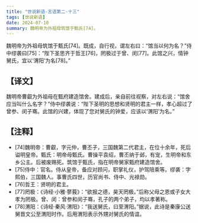 ```yaml
---
title: "世说新语-言语第二-十三"
tags: [世说新语]
date: 2024-07-10
summary: 魏明帝为外祖母筑馆于甄氏[74]。
---
```


魏明帝为外祖母筑馆于甄氏[74]。既成，自行视，谓左右曰：“馆当以何为名？”侍中缪袭曰[75]：“陛下圣思齐于哲王[76]，罔极过于曾、闵[77]。此馆之兴，情钟舅氏，宜以‘渭阳’为名[78]。”

## 【译文】

魏明帝曹叡为外祖母在甄府建造馆舍。建成后，亲自前往视察，对左右说：“馆舍应当叫什么名字？”侍中缪袭说：“陛下圣明的思想和贤明的君主一样，孝心超过了曾参、闵子骞。此馆的兴建，体现了您对舅氏的钟爱，应该以‘渭阳’为名。”

## 【注释】

- [74]魏明帝：曹叡，字元仲，曹丕子，三国魏第二代君主，在位十余年，死后谥明皇帝。甄氏：明帝母甄氏。曹操平袁绍，曹丕纳于邺，有宠，生明帝和东乡公主。后被废赐死。筑馆于甄氏，指在明帝舅家甄府建造馆舍。
- [75]侍中：官名。侍从皇帝，备应对顾问，职掌礼仪，护驾陪乘等。缪袭：字熙伯，三国魏人。事曹氏四世，历官尚书、侍中、光禄勋。
- [76]哲王：贤明的君主。
- [77]罔极：《诗经·小雅·蓼莪》：“欲报之德，昊天罔极。”后称父母之恩或子女大孝为罔极。曾、闵：曾参和闵子骞，孔子的两个弟子，均以孝著称。
- [78]渭阳：《诗经·秦风·渭阳》：“我送舅氏，曰至渭阳。”据说，此诗是秦康公送舅晋文公至渭阳时作。后用渭阳表示外甥对舅氏的情谊。
